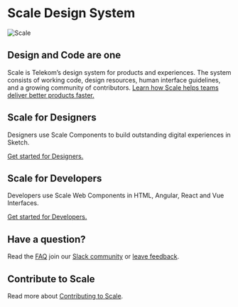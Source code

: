 
<Meta title="Scale Design System" />

# Scale Design System

![Scale](/assets/scale-banner-ascii-light.png)

## Design and Code are one

Scale is Telekom’s design system for products and experiences. The system consists of working code, design resources, human interface guidelines, and a growing community of contributors.
[Learn how Scale helps teams deliver better products faster.](#)

## Scale for Designers

Designers use Scale Components to build outstanding digital experiences in Sketch.

[Get started for Designers.](#)

## Scale for Developers

Developers use Scale Web Components in HTML, Angular, React and Vue Interfaces.

[Get started for Developers.](#)

## Have a question?

Read the [FAQ]() join our [Slack community](#) or [leave feedback](#).

## Contribute to Scale

Read more about [Contributing to Scale](#).
